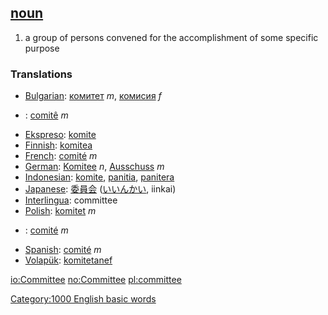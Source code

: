 == [[noun]] ==
# a group of persons convened for the accomplishment of some specific purpose

=== Translations ===
*[[Bulgarian]]: [[комитет]] ''m'', [[комисия]] ''f''
*{{pt-br}}: [[comitê]] ''m''
*[[Ekspreso]]: [[komite]]
*[[Finnish]]: [[komitea]]
*[[French]]: [[comité]] ''m''
*[[German]]: [[Komitee]] ''n'', [[Ausschuss]] ''m''
*[[Indonesian]]: [[komite]], [[panitia]], [[panitera]]
*[[Japanese]]: [[委員会]] ([[いいんかい]], iinkai)
*[[Interlingua]]: committee
*[[Polish]]: [[komitet]] ''m''
*{{pt}}: [[comité]] ''m''
*[[Spanish]]: [[comité]] ''m''
*[[Volapük]]: [[komitetanef]]

[[Category:1000 English basic words]]

[[io:Committee]]
[[no:Committee]]
[[pl:committee]]